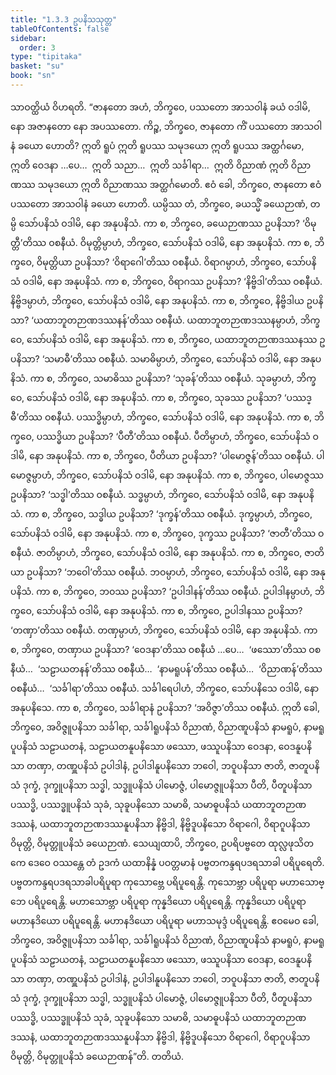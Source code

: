 ```yaml
---
title: "1.3.3 ဥပနိသသုတ္တ"
tableOfContents: false
sidebar:
  order: 3
type: "tipitaka"
basket: "su"
book: "sn"
---
```



<DynamicBreadcrumb />

<Division number="23" book="sn" e="ch" v="18" p="282">

<Paragraph number="134" book="sn">
သာဝတ္ထိယံ ဝိဟရတိ. “ဇာနတော အဟံ, ဘိက္ခဝေ, ပဿတော အာသဝါနံ ခယံ ဝဒါမိ, နော အဇာနတော နော အပဿတော. ကိဉ္စ, ဘိက္ခဝေ, ဇာနတော ကိံ ပဿတော အာသဝါနံ ခယော ဟောတိ? ဣတိ ရူပံ ဣတိ ရူပဿ သမုဒယော ဣတိ ရူပဿ အတ္ထင်္ဂမော, ဣတိ ဝေဒနာ …ပေ…  ဣတိ သညာ…  ဣတိ သင်္ခါရာ…  ဣတိ ဝိညာဏံ ဣတိ ဝိညာဏဿ သမုဒယော ဣတိ ဝိညာဏဿ အတ္ထင်္ဂမောတိ. ဧဝံ ခေါ, ဘိက္ခဝေ, ဇာနတော ဧဝံ ပဿတော အာသဝါနံ ခယော ဟောတိ.
</Paragraph>

<Paragraph number="135" book="sn">
ယမ္ပိဿ တံ, ဘိက္ခဝေ, ခယသ္မိံ ခယေဉာဏံ, တမ္ပိ သော်ပနိသံ ဝဒါမိ, နော အနုပနိသံ. ကာ စ, ဘိက္ခဝေ, ခယေဉာဏဿ ဥပနိသာ? ‘ဝိမုတ္တီ’တိဿ ဝစနီယံ. ဝိမုတ္တိမ္ပာဟံ, ဘိက္ခဝေ, သော်ပနိသံ ဝဒါမိ, နော အနုပနိသံ. ကာ စ, ဘိက္ခဝေ, ဝိမုတ္တိယာ ဥပနိသာ? ‘ဝိရာဂေါ’တိဿ ဝစနီယံ. ဝိရာဂမ္ပာဟံ, ဘိက္ခဝေ, သော်ပနိသံ ဝဒါမိ, နော အနုပနိသံ. ကာ စ, ဘိက္ခဝေ, ဝိရာဂဿ ဥပနိသာ? ‘နိဗ္ဗိဒါ’တိဿ ဝစနီယံ. နိဗ္ဗိဒမ္ပာဟံ, ဘိက္ခဝေ, သော်ပနိသံ ဝဒါမိ, နော အနုပနိသံ. ကာ စ, ဘိက္ခဝေ, နိဗ္ဗိဒါယ ဥပနိသာ? ‘ယထာဘူတဉာဏဒဿနန်’တိဿ ဝစနီယံ. ယထာဘူတဉာဏဒဿနမ္ပာဟံ, ဘိက္ခဝေ, သော်ပနိသံ ဝဒါမိ, နော အနုပနိသံ. ကာ စ, ဘိက္ခဝေ, ယထာဘူတဉာဏဒဿနဿ ဥပနိသာ? ‘သမာဓီ’တိဿ ဝစနီယံ. သမာဓိမ္ပာဟံ, ဘိက္ခဝေ, သော်ပနိသံ ဝဒါမိ, နော အနုပနိသံ.
</Paragraph>

<Paragraph number="136" book="sn">
ကာ စ, ဘိက္ခဝေ, သမာဓိဿ ဥပနိသာ? ‘သုခန်’တိဿ ဝစနီယံ. သုခမ္ပာဟံ, ဘိက္ခဝေ, သော်ပနိသံ ဝဒါမိ, နော အနုပနိသံ. ကာ စ, ဘိက္ခဝေ, သုခဿ ဥပနိသာ? ‘ပဿဒ္ဓီ’တိဿ ဝစနီယံ. ပဿဒ္ဓိမ္ပာဟံ, ဘိက္ခဝေ, သော်ပနိသံ ဝဒါမိ, နော အနုပနိသံ. ကာ စ, ဘိက္ခဝေ, ပဿဒ္ဓိယာ ဥပနိသာ? ‘ပီတီ’တိဿ ဝစနီယံ. ပီတိမ္ပာဟံ, ဘိက္ခဝေ, သော်ပနိသံ ဝဒါမိ, နော အနုပနိသံ. ကာ စ, ဘိက္ခဝေ, ပီတိယာ ဥပနိသာ? ‘ပါမောဇ္ဇန်’တိဿ ဝစနီယံ. ပါမောဇ္ဇမ္ပာဟံ, ဘိက္ခဝေ, သော်ပနိသံ ဝဒါမိ, နော အနုပနိသံ. ကာ စ, ဘိက္ခဝေ, ပါမောဇ္ဇဿ ဥပနိသာ? ‘သဒ္ဓါ’တိဿ ဝစနီယံ. သဒ္ဓမ္ပာဟံ, ဘိက္ခဝေ, သော်ပနိသံ ဝဒါမိ, နော အနုပနိသံ.
</Paragraph>

<Paragraph number="137" book="sn">
ကာ စ, ဘိက္ခဝေ, သဒ္ဓါယ ဥပနိသာ? ‘ဒုက္ခန်’တိဿ ဝစနီယံ. ဒုက္ခမ္ပာဟံ, ဘိက္ခဝေ, သော်ပနိသံ ဝဒါမိ, နော အနုပနိသံ. ကာ စ, ဘိက္ခဝေ, ဒုက္ခဿ ဥပနိသာ? ‘ဇာတီ’တိဿ ဝစနီယံ. ဇာတိမ္ပာဟံ, ဘိက္ခဝေ, သော်ပနိသံ ဝဒါမိ, နော အနုပနိသံ. ကာ စ, ဘိက္ခဝေ, ဇာတိယာ ဥပနိသာ? ‘ဘဝေါ’တိဿ ဝစနီယံ. ဘဝမ္ပာဟံ, ဘိက္ခဝေ, သော်ပနိသံ ဝဒါမိ, နော အနုပနိသံ. ကာ စ, ဘိက္ခဝေ, ဘဝဿ ဥပနိသာ? ‘ဥပါဒါနန်’တိဿ ဝစနီယံ. ဥပါဒါနမ္ပာဟံ, ဘိက္ခဝေ, သော်ပနိသံ ဝဒါမိ, နော အနုပနိသံ. ကာ စ, ဘိက္ခဝေ, ဥပါဒါနဿ ဥပနိသာ? ‘တဏှာ’တိဿ ဝစနီယံ. တဏှမ္ပာဟံ, ဘိက္ခဝေ, သော်ပနိသံ ဝဒါမိ, နော အနုပနိသံ.
</Paragraph>

<Paragraph number="138" book="sn">
ကာ စ, ဘိက္ခဝေ, တဏှာယ ဥပနိသာ? ‘ဝေဒနာ’တိဿ ဝစနီယံ …ပေ…  ‘ဖဿော’တိဿ ဝစနီယံ…  ‘သဠာယတနန်’တိဿ ဝစနီယံ…  ‘နာမရူပန်’တိဿ ဝစနီယံ…  ‘ဝိညာဏန်’တိဿ ဝစနီယံ…  ‘သင်္ခါရာ’တိဿ ဝစနီယံ. သင်္ခါရေပါဟံ, ဘိက္ခဝေ, သော်ပနိသေ ဝဒါမိ, နော အနုပနိသေ. ကာ စ, ဘိက္ခဝေ, သင်္ခါရာနံ ဥပနိသာ? ‘အဝိဇ္ဇာ’တိဿ ဝစနီယံ.
</Paragraph>

<Paragraph number="139" book="sn">
ဣတိ ခေါ, ဘိက္ခဝေ, အဝိဇ္ဇူပနိသာ သင်္ခါရာ, သင်္ခါရူပနိသံ ဝိညာဏံ, ဝိညာဏူပနိသံ နာမရူပံ, နာမရူပူပနိသံ သဠာယတနံ, သဠာယတနူပနိသော ဖဿော, ဖဿူပနိသာ ဝေဒနာ, ဝေဒနူပနိသာ တဏှာ, တဏှူပနိသံ ဥပါဒါနံ, ဥပါဒါနူပနိသော ဘဝေါ, ဘဝူပနိသာ ဇာတိ, ဇာတူပနိသံ ဒုက္ခံ, ဒုက္ခူပနိသာ သဒ္ဓါ, သဒ္ဓူပနိသံ ပါမောဇ္ဇံ, ပါမောဇ္ဇူပနိသာ ပီတိ, ပီတူပနိသာ ပဿဒ္ဓိ, ပဿဒ္ဓူပနိသံ သုခံ, သုခူပနိသော သမာဓိ, သမာဓူပနိသံ ယထာဘူတဉာဏဒဿနံ, ယထာဘူတဉာဏဒဿနူပနိသာ နိဗ္ဗိဒါ, နိဗ္ဗိဒူပနိသော ဝိရာဂေါ, ဝိရာဂူပနိသာ ဝိမုတ္တိ, ဝိမုတ္တူပနိသံ ခယေဉာဏံ.
</Paragraph>

<Paragraph number="140" book="sn">
သေယျထာပိ, ဘိက္ခဝေ, ဥပရိပဗ္ဗတေ ထုလ္လဖုသိတကေ ဒေဝေ ဝဿန္တေ တံ ဥဒကံ ယထာနိန္နံ ပဝတ္တမာနံ ပဗ္ဗတကန္ဒရပဒရသာခါ ပရိပူရေတိ. ပဗ္ဗတကန္ဒရပဒရသာခါပရိပူရာ ကုသောဗ္ဘေ ပရိပူရေန္တိ. ကုသောဗ္ဘာ ပရိပူရာ မဟာသောဗ္ဘေ ပရိပူရေန္တိ. မဟာသောဗ္ဘာ ပရိပူရာ ကုန္နဒိယော ပရိပူရေန္တိ. ကုန္နဒိယော ပရိပူရာ မဟာနဒိယော ပရိပူရေန္တိ. မဟာနဒိယော ပရိပူရာ မဟာသမုဒ္ဒံ ပရိပူရေန္တိ.
</Paragraph>

<Paragraph number="141" book="sn">
ဧဝမေဝ ခေါ, ဘိက္ခဝေ, အဝိဇ္ဇူပနိသာ သင်္ခါရာ, သင်္ခါရူပနိသံ ဝိညာဏံ, ဝိညာဏူပနိသံ နာမရူပံ, နာမရူပူပနိသံ သဠာယတနံ, သဠာယတနူပနိသော ဖဿော, ဖဿူပနိသာ ဝေဒနာ, ဝေဒနူပနိသာ တဏှာ, တဏှူပနိသံ ဥပါဒါနံ, ဥပါဒါနူပနိသော ဘဝေါ, ဘဝူပနိသာ ဇာတိ, ဇာတူပနိသံ ဒုက္ခံ, ဒုက္ခူပနိသာ သဒ္ဓါ, သဒ္ဓူပနိသံ ပါမောဇ္ဇံ, ပါမောဇ္ဇူပနိသာ ပီတိ, ပီတူပနိသာ ပဿဒ္ဓိ, ပဿဒ္ဓူပနိသံ သုခံ, သုခူပနိသော သမာဓိ, သမာဓူပနိသံ ယထာဘူတဉာဏဒဿနံ, ယထာဘူတဉာဏဒဿနူပနိသာ နိဗ္ဗိဒါ, နိဗ္ဗိဒူပနိသော ဝိရာဂေါ, ဝိရာဂူပနိသာ ဝိမုတ္တိ, ဝိမုတ္တူပနိသံ ခယေဉာဏန်”တိ.

</Paragraph>
</Division>

<Paragraph number="142" type="center" book="sn">
တတိယံ.
</Paragraph>